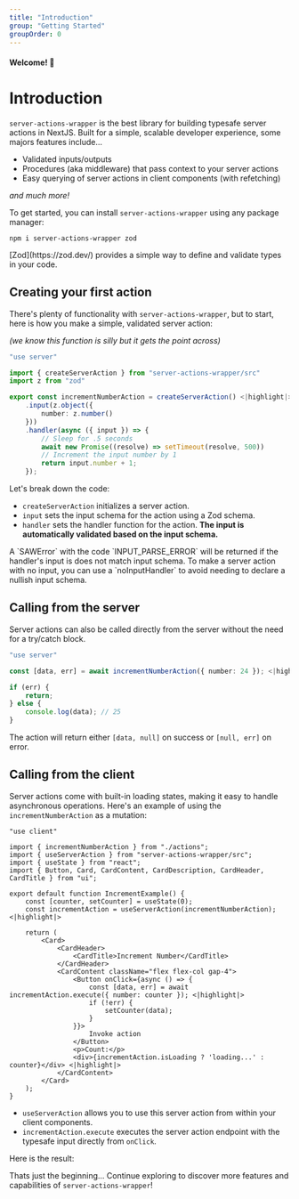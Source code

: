 ```yaml
---
title: "Introduction"
group: "Getting Started"
groupOrder: 0
---
```


#### Welcome! 👋

# Introduction

`server-actions-wrapper` is the best library for building typesafe server actions in NextJS. Built for a simple, scalable developer experience, some majors features include...
- Validated inputs/outputs
- Procedures (aka middleware) that pass context to your server actions
- Easy querying of server actions in client components (with refetching)

*and much more!*

To get started, you can install `server-actions-wrapper` using any package manager:

```bash:terminal
npm i server-actions-wrapper zod
```

<Note>
  [Zod](https://zod.dev/) provides a simple way to define and validate types in
  your code.
</Note>


## Creating your first action

There's plenty of functionality with `server-actions-wrapper`, but to start, here is how you make a simple, validated server action:

*(we know this function is silly but it gets the point across)*


   ```typescript:actions.ts
   "use server"

   import { createServerAction } from "server-actions-wrapper/src" 
   import z from "zod"

   export const incrementNumberAction = createServerAction() <|highlight|>
       .input(z.object({
           number: z.number()
       }))
       .handler(async ({ input }) => {
           // Sleep for .5 seconds
           await new Promise((resolve) => setTimeout(resolve, 500))
           // Increment the input number by 1
           return input.number + 1;
       });
   ```

   Let's break down the code:

   - `createServerAction` initializes a server action.
   - `input` sets the input schema for the action using a Zod schema. 
   - `handler` sets the handler function for the action. **The input is automatically validated based on the input schema.**


<Info>
  A `SAWError` with the code `INPUT_PARSE_ERROR` will be returned if the handler's input is does not match input schema.
</Info>

<Info>
    To make a server action with no input, you can use a `noInputHandler` to avoid needing to declare a nullish input schema.
</Info>

## Calling from the server

Server actions can also be called directly from the server without the need for a try/catch block. 

```typescript:example.ts
"use server"

const [data, err] = await incrementNumberAction({ number: 24 }); <|highlight|>

if (err) {
    return;
} else {
    console.log(data); // 25
}
```

The action will return either `[data, null]` on success or `[null, err]` on error.


## Calling from the client

Server actions come with built-in loading states, making it easy to handle asynchronous operations. Here's an example of using the `incrementNumberAction` as a mutation:

```typescript:increment-example.tsx
"use client"

import { incrementNumberAction } from "./actions";
import { useServerAction } from "server-actions-wrapper/src";
import { useState } from "react";
import { Button, Card, CardContent, CardDescription, CardHeader, CardTitle } from "ui";

export default function IncrementExample() {
    const [counter, setCounter] = useState(0);
    const incrementAction = useServerAction(incrementNumberAction); <|highlight|>

    return (
        <Card>
            <CardHeader>
                <CardTitle>Increment Number</CardTitle>
            </CardHeader>
            <CardContent className="flex flex-col gap-4">
                <Button onClick={async () => {
                    const [data, err] = await incrementAction.execute({ number: counter }); <|highlight|>
                    if (!err) {
                        setCounter(data);
                    }
                }}>
                    Invoke action
                </Button>
                <p>Count:</p>
                <div>{incrementAction.isLoading ? 'loading...' : counter}</div> <|highlight|>
            </CardContent>
        </Card>
    );
}
```

   - `useServerAction` allows you to use this server action from within your client components.
   - `incrementAction.execute` executes the server action endpoint with the typesafe input directly from `onClick`. 

Here is the result:

<ExampleComponent id="increment-example" />

Thats just the beginning... Continue exploring to discover more features and capabilities of `server-actions-wrapper`!
